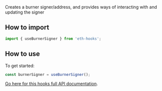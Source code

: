 Creates a burner signer/address, and provides ways of interacting with and updating the signer

## How to import

```typescript
import { useBurnerSigner } from 'eth-hooks';
```

## How to use

To get started:

```typescript
const burnerSigner = useBurnerSigner();
```

[Go here for this hooks full API documentation](../../api/modules/Hooks#useburnersigner).
